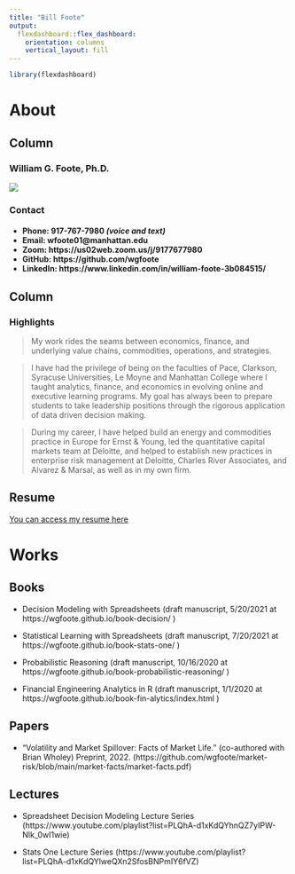 ```yaml
---
title: "Bill Foote"
output: 
  flexdashboard::flex_dashboard:
    orientation: columns
    vertical_layout: fill
---
```


```r
library(flexdashboard)
```

About
=====================================

Column {data-width=350}
-------------------------------------

### **William G. Foote, Ph.D.**

![](images/photo.jpg)

### **Contact**

<h4>
- **Phone:  917-767-7980 *(voice and text)* **          
- **Email:  wfoote01@manhattan.edu **
- **Zoom: https://us02web.zoom.us/j/9177677980 **
- **GitHub: https://github.com/wgfoote **
- **LinkedIn: https://www.linkedin.com/in/william-foote-3b084515/ **
</h4>

Column {data-width=650}
------------------------------------ 

### Highlights

> My work rides the seams between economics, finance, and underlying value chains, commodities, operations, and strategies. 

>I have had the privilege of being on the faculties of Pace, Clarkson, Syracuse Universities, Le Moyne and Manhattan College where I taught analytics, finance, and economics in evolving online and executive learning programs. My goal has always been to prepare students to take leadership positions through the rigorous application of data driven decision making.

>During my career, I have helped build an energy and commodities practice in Europe for Ernst & Young, led the quantitative capital markets team at Deloitte, and helped to establish new practices in enterprise risk management at Deloitte, Charles River Associates, and Alvarez & Marsal, as well as in my own firm.


<h2> Resume </h2>

[You can access my resume here](doc/resume.pdf)


Works
==============================================

<h2> Books </h2>

- Decision Modeling with Spreadsheets (draft manuscript, 5/20/2021 at https://wgfoote.github.io/book-decision/ )

- Statistical Learning with Spreadsheets (draft manuscript, 7/20/2021 at https://wgfoote.github.io/book-stats-one/ )

- Probabilistic Reasoning (draft manuscript, 10/16/2020 at https://wgfoote.github.io/book-probabilistic-reasoning/ )

- Financial Engineering Analytics in R (draft manuscript, 1/1/2020 at https://wgfoote.github.io/book-fin-alytics/index.html )

<h2> Papers </h2>

- “Volatility and Market Spillover: Facts of Market Life.” (co-authored with Brian Wholey) Preprint,  2022. (https://github.com/wgfoote/market-risk/blob/main/market-facts/market-facts.pdf)

<h2> Lectures </h2>

- Spreadsheet Decision Modeling Lecture Series (https://www.youtube.com/playlist?list=PLQhA-d1xKdQYhnQZ7yIPW-Nlk_0wI1wie)

- Stats One Lecture Series (https://www.youtube.com/playlist?list=PLQhA-d1xKdQYlweQXn2SfosBNPmIY6fVZ)
